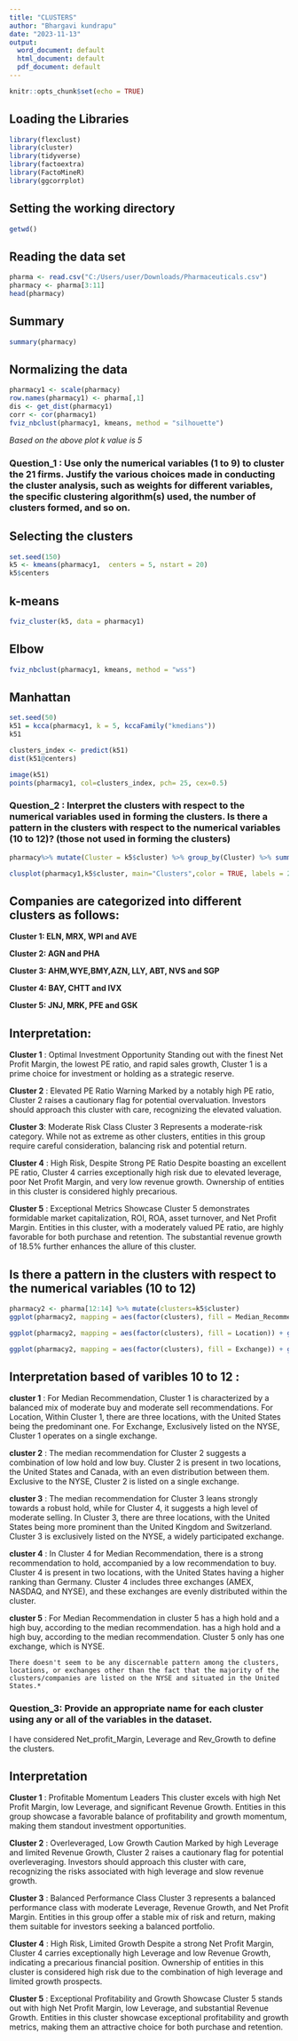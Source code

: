 ```yaml
---
title: "CLUSTERS"
author: "Bhargavi kundrapu"
date: "2023-11-13"
output:
  word_document: default
  html_document: default
  pdf_document: default
---
```


```r
knitr::opts_chunk$set(echo = TRUE)
```

## Loading the Libraries

```r
library(flexclust)
library(cluster)
library(tidyverse)
library(factoextra)
library(FactoMineR)
library(ggcorrplot)
```
## Setting the working directory

```r
getwd()
```
## Reading the data set

```r
pharma <- read.csv("C:/Users/user/Downloads/Pharmaceuticals.csv")
pharmacy <- pharma[3:11]
head(pharmacy)
```
## Summary

```r
summary(pharmacy)
```
## Normalizing the data

```r
pharmacy1 <- scale(pharmacy)
row.names(pharmacy1) <- pharma[,1]
dis <- get_dist(pharmacy1)
corr <- cor(pharmacy1)
fviz_nbclust(pharmacy1, kmeans, method = "silhouette")
```

*Based on the above plot k value is 5*

### Question_1 : Use only the numerical variables (1 to 9) to cluster the 21 firms. Justify the various choices made in conducting the cluster analysis, such as weights for different variables, the specific clustering algorithm(s) used, the number of clusters formed, and so on. 

## Selecting the clusters

```r
set.seed(150)
k5 <- kmeans(pharmacy1,  centers = 5, nstart = 20)
k5$centers
```
## k-means

```r
fviz_cluster(k5, data = pharmacy1)
```

## Elbow

```r
fviz_nbclust(pharmacy1, kmeans, method = "wss")
```

## Manhattan

```r
set.seed(50)
k51 = kcca(pharmacy1, k = 5, kccaFamily("kmedians"))
k51
```
```r
clusters_index <- predict(k51)
dist(k51@centers)
```
```r
image(k51)
points(pharmacy1, col=clusters_index, pch= 25, cex=0.5)
```

### Question_2 : Interpret the clusters with respect to the numerical variables used in forming the clusters. Is there a pattern in the clusters with respect to the numerical variables (10 to 12)? (those not used in forming the clusters)

```r
pharmacy%>% mutate(Cluster = k5$cluster) %>% group_by(Cluster) %>% summarise_all("mean")

clusplot(pharmacy1,k5$cluster, main="Clusters",color = TRUE, labels = 2,lines = 0)

```

## Companies are categorized into different clusters as follows:

**Cluster 1: ELN, MRX, WPI and AVE**

**Cluster 2: AGN and PHA**

**Cluster 3: AHM,WYE,BMY,AZN, LLY, ABT, NVS and SGP**

**Cluster 4: BAY, CHTT and IVX**

**Cluster 5: JNJ, MRK, PFE and GSK**

## Interpretation:

**Cluster 1** : Optimal Investment Opportunity
Standing out with the finest Net Profit Margin, the lowest PE ratio, and rapid sales growth, Cluster 1 is a prime choice for investment or holding as a strategic reserve.

**Cluster 2** : Elevated PE Ratio Warning
Marked by a notably high PE ratio, Cluster 2 raises a cautionary flag for potential overvaluation. Investors should approach this cluster with care, recognizing the elevated valuation.

**Cluster 3**: Moderate Risk Class
Cluster 3 Represents a moderate-risk category. 
While not as extreme as other clusters, entities in this group require careful consideration, balancing risk and potential return.

**Cluster 4** : High Risk, Despite Strong PE Ratio
Despite boasting an excellent PE ratio, Cluster 4 carries exceptionally high risk due to elevated leverage, poor Net Profit Margin, and very low revenue growth. Ownership of entities in this cluster is considered highly precarious.

**Cluster 5** : Exceptional Metrics Showcase
Cluster 5 demonstrates formidable market capitalization, ROI, ROA, asset turnover, and Net Profit Margin. Entities in this cluster, with a moderately valued PE ratio, are highly favorable for both purchase and retention. The substantial revenue growth of 18.5% further enhances the allure of this cluster.

## Is there a pattern in the clusters with respect to the numerical variables (10 to 12)

```r
pharmacy2 <- pharma[12:14] %>% mutate(clusters=k5$cluster)
ggplot(pharmacy2, mapping = aes(factor(clusters), fill = Median_Recommendation)) + geom_bar(position = 'dodge') + labs (x = 'clusters')
```

```r
ggplot(pharmacy2, mapping = aes(factor(clusters), fill = Location)) + geom_bar(position = 'dodge') + labs (x = 'clusters')
```

```r
ggplot(pharmacy2, mapping = aes(factor(clusters), fill = Exchange)) + geom_bar(position = 'dodge') + labs (x = 'clusters')
```

## Interpretation based of varibles 10 to 12 :

**cluster 1** : For Median Recommendation, Cluster 1 is characterized by a balanced mix of moderate buy and moderate sell recommendations. For Location, Within Cluster 1, there are three locations, with the United States being the predominant one. For Exchange, Exclusively listed on the NYSE, Cluster 1 operates on a single exchange. 

**cluster 2** : The median recommendation for Cluster 2 suggests a combination of low hold and low buy. Cluster 2 is present in two locations, the United States and Canada, with an even distribution between them. Exclusive to the NYSE, Cluster 2 is listed on a single exchange.

**cluster 3** : The median recommendation for Cluster 3 leans strongly towards a robust hold, while for Cluster 4, it suggests a high level of moderate selling. In Cluster 3, there are three locations, with the United States being more prominent than the United Kingdom and Switzerland. Cluster 3 is exclusively listed on the NYSE, a widely participated exchange.

**cluster 4** : In Cluster 4 for Median Recommendation, there is a strong recommendation to hold, accompanied by a low recommendation to buy. Cluster 4 is present in two locations, with the United States having a higher ranking than Germany.  Cluster 4 includes three exchanges (AMEX, NASDAQ, and NYSE), and these exchanges are evenly distributed within the cluster.

**cluster 5** : For Median Recommendation in cluster 5 has a high hold and a high buy, according to the median recommendation. has a high hold and a high buy, according to the median recommendation. Cluster 5 only has one exchange, which is NYSE.


    There doesn't seem to be any discernable pattern among the clusters, locations, or exchanges other than the fact that the majority of the clusters/companies are listed on the NYSE and situated in the United States.*


### Question_3: Provide an appropriate name for each cluster using any or all of the variables in the dataset.

 I have considered Net_profit_Margin, Leverage and Rev_Growth to define the clusters.

## Interpretation

**Cluster 1** : Profitable Momentum Leaders
This cluster excels with high Net Profit Margin, low Leverage, and significant Revenue Growth. Entities in this group showcase a favorable balance of profitability and growth momentum, making them standout investment opportunities.

**Cluster 2** : Overleveraged, Low Growth Caution
Marked by high Leverage and limited Revenue Growth, Cluster 2 raises a cautionary flag for potential overleveraging. Investors should approach this cluster with care, recognizing the risks associated with high leverage and slow revenue growth.

**Cluster 3** : Balanced Performance Class
Cluster 3 represents a balanced performance class with moderate Leverage, Revenue Growth, and Net Profit Margin. Entities in this group offer a stable mix of risk and return, making them suitable for investors seeking a balanced portfolio.

**Cluster 4** : High Risk, Limited Growth
Despite a strong Net Profit Margin, Cluster 4 carries exceptionally high Leverage and low Revenue Growth, indicating a precarious financial position. Ownership of entities in this cluster is considered high risk due to the combination of high leverage and limited growth prospects.

**Cluster 5** : Exceptional Profitability and Growth Showcase
Cluster 5 stands out with high Net Profit Margin, low Leverage, and substantial Revenue Growth. Entities in this cluster showcase exceptional profitability and growth metrics, making them an attractive choice for both purchase and retention.


